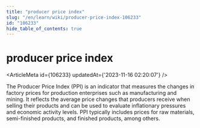 ```yaml
---
title: "producer price index"
slug: "/en/learn/wiki/producer-price-index-106233"
id: "106233"
hide_table_of_contents: true
---
```



# producer price index

<ArticleMeta id={106233} updatedAt={'2023-11-16 02:20:07'} />
<div className='border-solid border-b border-t-0 my-4 border-[var(--ifm-color-gray-300)]' />

The Producer Price Index (PPI) is an indicator that measures the changes in factory prices for production enterprises such as manufacturing and mining. It reflects the average price changes that producers receive when selling their products and can be used to evaluate inflationary pressures and economic activity levels. PPI typically includes prices for raw materials, semi-finished products, and finished products, among others.
